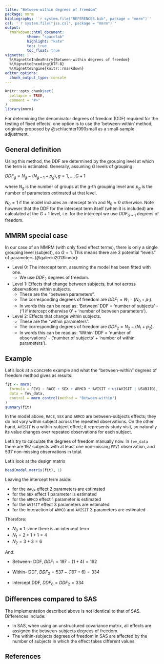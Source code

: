 ```yaml
---
title: "Between-within degrees of freedom"
package: mmrm
bibliography: '`r system.file("REFERENCES.bib", package = "mmrm")`'
csl: '`r system.file("jss.csl", package = "mmrm")`'
output:
  rmarkdown::html_document:
          theme: "spacelab"
          highlight: "kate"
          toc: true
          toc_float: true
vignette: |
  %\VignetteIndexEntry{Between-within degrees of freedom}
  %\VignetteEncoding{UTF-8}
  %\VignetteEngine{knitr::rmarkdown}
editor_options:
  chunk_output_type: console
---
```


```r
knitr::opts_chunk$set(
  collapse = TRUE,
  comment = "#>"
)
library(mmrm)
```

For determining the denominator degrees of freedom (DDF) required for the testing of fixed effects, one option is to use the 'between-within' method, originally proposed by @schluchter1990small as a small-sample adjustment.

## General definition

Using this method, the DDF are determined by the grouping level at which the term is estimated. Generally, assuming $G$ levels of grouping:

$DDF_g=N_g-(N_{g-1}+p_g), g=1, ..., G+1$

where $N_g$ is the number of groups at the $g$-th grouping level and $p_g$ is the number of parameters estimated at that level.

$N_0=1$ if the model includes an intercept term and $N_0=0$ otherwise. Note however
that the DDF for the intercept term itself (when it is included) are calculated at the $G+1$ level, i.e. for the intercept we use $DDF_{G+1}$ degrees of freedom.

## MMRM special case

In our case of an MMRM (with only fixed effect terms), there is only a single grouping level (subject), so $G=1$. This means there are 3 potential "levels" of parameters (@galecki2013linear):

* Level 0: The intercept term, assuming the model has been fitted with one. 
  - We use $DDF_2$ degrees of freedom.
* Level 1: Effects that change between subjects, but not across observations within subjects.
  - These are the "between parameters".
  - The corresponding degrees of freedom are $DDF_1=N_1-(N_0+p_1)$.
  - In words this can be read as:
    'Between' DDF = 'number of subjects' - ('1 if intercept otherwise 0' + 'number of between parameters').
* Level 2: Effects that change within subjects.
  - These are the "within parameters".
  - The corresponding degrees of freedom are $DDF_2=N_2-(N_1+p_2)$.
  - In words this can be read as:
    'Within' DDF = 'number of observations' - ('number of subjects' + 'number of within parameters').

## Example

Let's look at a concrete example and what the "between-within" degrees of freedom method gives as results:

```r
fit <- mmrm(
  formula = FEV1 ~ RACE + SEX + ARMCD * AVISIT + us(AVISIT | USUBJID),
  data = fev_data,
  control = mmrm_control(method = "Between-within")
)
summary(fit)
```

In the model above, `RACE`, `SEX` and `ARMCD` are between-subjects effects; they do not vary within subject across the repeated observations. 
On the other hand, `AVISIT` is a within-subject effect; it represents study visit, so naturally its value changes over repeated observations for each subject.

Let's try to calculate the degrees of freedom manually now.
In `fev_data` there are 197 subjects with at least one non-missing `FEV1` observation, and 537 non-missing observations in total.

Let's look at the design matrix 

```r
head(model.matrix(fit), 1)
```

Leaving the intercept term aside:

* for the `RACE` effect 2 parameters are estimated
* for the `SEX` effect 1 parameter is estimated
* for the `ARMCD` effect 1 parameter is estimated
* for the `AVISIT` effect 3 parameters are estimated
* for the interaction of `ARMCD` and `AVISIT` 3 parameters are estimated

Therefore:

* $N_0=1$ since there is an intercept term
* $N_1=2+1+1=4$
* $N_2=3+3=6$

And:

* Between- DDF, $DDF_1=197-(1+4)=192$
* Within- DDF, $DDF_2=537-(197+6)=334$

* Intercept DDF, $DDF_0=DDF_2=334$

## Differences compared to SAS

The implementation described above is not identical to that of SAS. Differences include:

* In SAS, when using an unstructured covariance matrix, all effects are assigned the between-subjects degrees of freedom.
* The within-subjects degrees of freedom in SAS are affected by the number of subjects in which the effect takes different values.

## References
